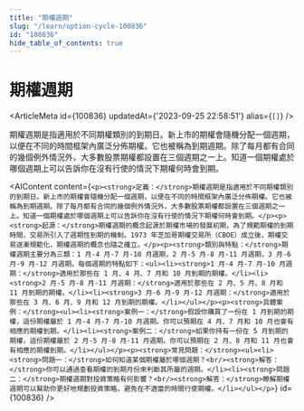 ```yaml
---
title: "期權週期"
slug: "/learn/option-cycle-100836"
id: "100836"
hide_table_of_contents: true
---
```



# 期權週期

<ArticleMeta id={100836} updatedAt={'2023-09-25 22:58:51'} alias={`[]`} />
<div className='border-solid border-b border-t-0 my-4 border-[var(--ifm-color-gray-300)]' />

期權週期是指適用於不同期權類別的到期日。新上市的期權會隨機分配一個週期，以便在不同的時間框架內廣泛分佈期權。它也被稱為到期週期。除了每月都有合同的幾個例外情況外，大多數股票期權都設置在三個週期之一上。知道一個期權處於哪個週期上可以告訴你在沒有行使的情況下期權何時會到期。

<AIContent content={`<p><strong>定義：</strong>期權週期是指適用於不同期權類別的到期日。新上市的期權會隨機分配一個週期，以便在不同的時間框架內廣泛分佈期權。它也被稱為到期週期。除了每月都有合同的幾個例外情況外，大多數股票期權都設置在三個週期之一上。知道一個期權處於哪個週期上可以告訴你在沒有行使的情況下期權何時會到期。</p><p><strong>起源：</strong>期權週期的概念起源於期權市場的發展初期，為了規範期權的到期時間，交易所引入了週期性到期的機制。1973 年芝加哥期權交易所（CBOE）成立後，期權交易逐漸規範化，期權週期的概念也隨之確立。</p><p><strong>類別與特點：</strong>期權週期主要分為三類：1 月-4 月-7 月-10 月週期，2 月-5 月-8 月-11 月週期，3 月-6 月-9 月-12 月週期。每個週期的特點如下：<ul><li><strong>1 月-4 月-7 月-10 月週期：</strong>適用於那些在 1 月、4 月、7 月和 10 月到期的期權。</li><li><strong>2 月-5 月-8 月-11 月週期：</strong>適用於那些在 2 月、5 月、8 月和 11 月到期的期權。</li><li><strong>3 月-6 月-9 月-12 月週期：</strong>適用於那些在 3 月、6 月、9 月和 12 月到期的期權。</li></ul></p><p><strong>具體案例：</strong><ul><li><strong>案例一：</strong>假設你購買了一份在 1 月到期的期權，這份期權屬於 1 月-4 月-7 月-10 月週期。你可以預期在 4 月、7 月和 10 月也會有相應的期權到期。</li><li><strong>案例二：</strong>如果你持有一份在 5 月到期的期權，這份期權屬於 2 月-5 月-8 月-11 月週期。你可以預期在 2 月、8 月和 11 月也會有相應的期權到期。</li></ul></p><p><strong>常見問題：</strong><ul><li><strong>問題一：</strong>如何知道某個期權屬於哪個週期？<br/><strong>解答：</strong>你可以通過查看期權的到期月份來判斷其所屬的週期。</li><li><strong>問題二：</strong>期權週期對投資策略有何影響？<br/><strong>解答：</strong>瞭解期權週期可以幫助你更好地規劃投資策略，避免在不適當的時間行使期權。</li></ul></p>`} id={100836} />
